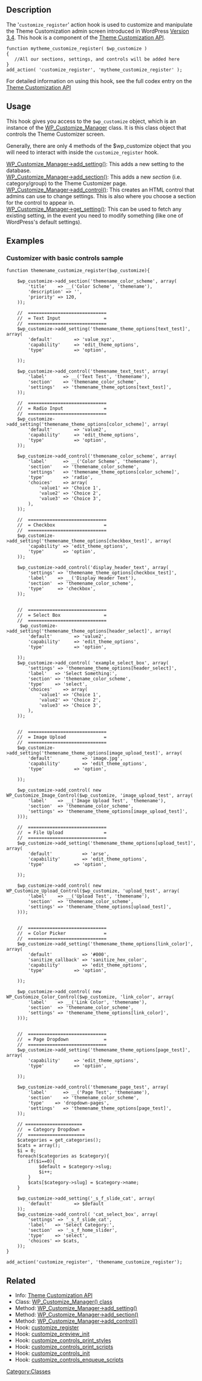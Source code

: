 ==Description==
The '<tt>customize_register</tt>' action hook is used to customize and manipulate the Theme Customization admin screen introduced in WordPress [[Version 3.4]]. This hook is a component of the [[Theme Customization API]].

<pre>
function mytheme_customize_register( $wp_customize )
{
   //All our sections, settings, and controls will be added here
}
add_action( 'customize_register', 'mytheme_customize_register' );
</pre>

For detailed information on using this hook, see the full codex entry on the  [[Theme Customization API]]

==Usage==
This hook gives you access to the <tt>$wp_customize</tt> object, which is an instance of the [[Class_Reference/WP_Customize_Manager|WP_Customize_Manager]] class. It is this class object that controls the Theme Customizer screen.

Generally, there are only 4 methods of the $wp_customize object that you will need to interact with inside the <tt>customize_register</tt> hook.

;[[Class_Reference/WP_Customize_Manager/add_setting|WP_Customize_Manager->add_setting()]]: This adds a new setting to the database.
;[[Class_Reference/WP_Customize_Manager/add_section|WP_Customize_Manager->add_section()]]: This adds a new ''section'' (i.e. category/group) to the Theme Customizer page.
;[[Class_Reference/WP_Customize_Manager/add_control|WP_Customize_Manager->add_control()]]: This creates an HTML control that admins can use to change settings. This is also where you choose a section for the control to appear in.
;[[Class_Reference/WP_Customize_Manager/get_setting|WP_Customize_Manager->get_setting()]]: This can be used to fetch any existing setting, in the event you need to modify something (like one of WordPress's default settings).


== Examples ==
=== Customizer with basic controls sample ===
<pre>
function themename_customize_register($wp_customize){
    
    $wp_customize->add_section('themename_color_scheme', array(
        'title'    => __('Color Scheme', 'themename'),
        'description' => '',
        'priority' => 120,
    ));
 
    //  =============================
    //  = Text Input                =
    //  =============================
    $wp_customize->add_setting('themename_theme_options[text_test]', array(
        'default'        => 'value_xyz',
        'capability'     => 'edit_theme_options',
        'type'           => 'option',
 
    ));
 
    $wp_customize->add_control('themename_text_test', array(
        'label'      => __('Text Test', 'themename'),
        'section'    => 'themename_color_scheme',
        'settings'   => 'themename_theme_options[text_test]',
    ));
 
    //  =============================
    //  = Radio Input               =
    //  =============================
    $wp_customize->add_setting('themename_theme_options[color_scheme]', array(
        'default'        => 'value2',
        'capability'     => 'edit_theme_options',
        'type'           => 'option',
    ));
 
    $wp_customize->add_control('themename_color_scheme', array(
        'label'      => __('Color Scheme', 'themename'),
        'section'    => 'themename_color_scheme',
        'settings'   => 'themename_theme_options[color_scheme]',
        'type'       => 'radio',
        'choices'    => array(
            'value1' => 'Choice 1',
            'value2' => 'Choice 2',
            'value3' => 'Choice 3',
        ),
    ));
 
    //  =============================
    //  = Checkbox                  =
    //  =============================
    $wp_customize->add_setting('themename_theme_options[checkbox_test]', array(
        'capability' => 'edit_theme_options',
        'type'       => 'option',
    ));
 
    $wp_customize->add_control('display_header_text', array(
        'settings' => 'themename_theme_options[checkbox_test]',
        'label'    => __('Display Header Text'),
        'section'  => 'themename_color_scheme',
        'type'     => 'checkbox',
    ));
 
 
    //  =============================
    //  = Select Box                =
    //  =============================
     $wp_customize->add_setting('themename_theme_options[header_select]', array(
        'default'        => 'value2',
        'capability'     => 'edit_theme_options',
        'type'           => 'option',
 
    ));
    $wp_customize->add_control( 'example_select_box', array(
        'settings' => 'themename_theme_options[header_select]',
        'label'   => 'Select Something:',
        'section' => 'themename_color_scheme',
        'type'    => 'select',
        'choices'    => array(
            'value1' => 'Choice 1',
            'value2' => 'Choice 2',
            'value3' => 'Choice 3',
        ),
    ));
 
 
    //  =============================
    //  = Image Upload              =
    //  =============================
    $wp_customize->add_setting('themename_theme_options[image_upload_test]', array(
        'default'           => 'image.jpg',
        'capability'        => 'edit_theme_options',
        'type'           => 'option',
 
    ));
 
    $wp_customize->add_control( new WP_Customize_Image_Control($wp_customize, 'image_upload_test', array(
        'label'    => __('Image Upload Test', 'themename'),
        'section'  => 'themename_color_scheme',
        'settings' => 'themename_theme_options[image_upload_test]',
    )));
 
    //  =============================
    //  = File Upload               =
    //  =============================
    $wp_customize->add_setting('themename_theme_options[upload_test]', array(
        'default'           => 'arse',
        'capability'        => 'edit_theme_options',
        'type'           => 'option',
 
    ));
 
    $wp_customize->add_control( new WP_Customize_Upload_Control($wp_customize, 'upload_test', array(
        'label'    => __('Upload Test', 'themename'),
        'section'  => 'themename_color_scheme',
        'settings' => 'themename_theme_options[upload_test]',
    )));
 
 
    //  =============================
    //  = Color Picker              =
    //  =============================
    $wp_customize->add_setting('themename_theme_options[link_color]', array(
        'default'           => '#000',
        'sanitize_callback' => 'sanitize_hex_color',
        'capability'        => 'edit_theme_options',
        'type'           => 'option',
 
    ));
 
    $wp_customize->add_control( new WP_Customize_Color_Control($wp_customize, 'link_color', array(
        'label'    => __('Link Color', 'themename'),
        'section'  => 'themename_color_scheme',
        'settings' => 'themename_theme_options[link_color]',
    )));
 
 
    //  =============================
    //  = Page Dropdown             =
    //  =============================
    $wp_customize->add_setting('themename_theme_options[page_test]', array(
        'capability'     => 'edit_theme_options',
        'type'           => 'option',
 
    ));
 
    $wp_customize->add_control('themename_page_test', array(
        'label'      => __('Page Test', 'themename'),
        'section'    => 'themename_color_scheme',
        'type'    => 'dropdown-pages',
        'settings'   => 'themename_theme_options[page_test]',
    ));

    // =====================
    //  = Category Dropdown =
    //  =====================
    $categories = get_categories();
	$cats = array();
	$i = 0;
	foreach($categories as $category){
		if($i==0){
			$default = $category->slug;
			$i++;
		}
		$cats[$category->slug] = $category->name;
	}
 
	$wp_customize->add_setting('_s_f_slide_cat', array(
		'default'        => $default
	));
	$wp_customize->add_control( 'cat_select_box', array(
		'settings' => '_s_f_slide_cat',
		'label'   => 'Select Category:',
		'section'  => '_s_f_home_slider',
		'type'    => 'select',
		'choices' => $cats,
	));
}
 
add_action('customize_register', 'themename_customize_register');
</pre>

==Related==

* Info: [[Theme_Customization_API|Theme Customization API]]
* Class: [[Class Reference/WP Customize Manager|WP_Customize_Manager() class]]
* Method: [[Class_Reference/WP_Customize_Manager/add_setting|WP_Customize_Manager->add_setting()]]
* Method: [[Class_Reference/WP_Customize_Manager/add_section|WP_Customize_Manager->add_section()]]
* Method: [[Class_Reference/WP_Customize_Manager/add_control|WP_Customize_Manager->add_control()]]
* Hook: [[Plugin_API/Action_Reference/customize_register|customize_register]]
* Hook: [[Plugin_API/Action_Reference/customize_preview_init|customize_preview_init]]
* Hook: [[Plugin_API/Action_Reference/customize_controls_print_styles|customize_controls_print_styles]]
* Hook: [[Plugin_API/Action_Reference/customize_controls_print_scripts|customize_controls_print_scripts]]
* Hook: [[Plugin_API/Action_Reference/customize_controls_init|customize_controls_init]]
* Hook: [[Plugin_API/Action_Reference/customize_controls_enqueue_scripts|customize_controls_enqueue_scripts]]

{{Class Footer}}

[[Category:Classes]]